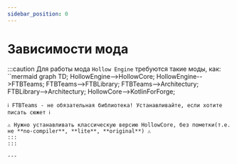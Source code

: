 ```yaml
---
sidebar_position: 0
---
```


# Зависимости мода

:::caution Для работы мода `Hollow Engine` требуются такие моды, как:
``mermaid
graph TD;
   HollowEngine-->HollowCore;
   HollowEngine-->FTBTeams;
   FTBTeams-->FTBLibrary;
   FTBTeams-->Architectury;
   FTBLibrary-->Architectury;
   HollowCore-->KotlinForForge;
```
ℹ️ FTBTeams - не обязательная библиотека! Устанавливайте, если хотите писать сюжет ℹ️

⚠️ Нужно устанавливать классическую версию HollowCore, без пометки(т.е. не **no-compiler**, **lite**, **original**) ⚠️
:::
:::

---
